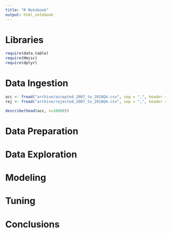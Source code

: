 ```yaml
---
title: "R Notebook"
output: html_notebook
---
```



# Libraries

```r
require(data.table)
require(Hmisc)
require(dplyr)
```

# Data Ingestion

```r
acc <- fread("archive/accepted_2007_to_2018Q4.csv", sep = ",", header = T)
rej <- fread("archive/rejected_2007_to_2018Q4.csv", sep = ",", header = T)
```

```r
describe(head(acc, n=10000))
```

# Data Preparation



# Data Exploration



# Modeling



# Tuning



# Conclusions